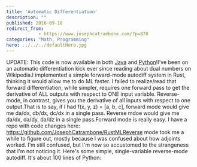```yaml
---
title: 'Automatic Differentiation'
description: ""
published: 2016-09-18
redirect_from: 
            - https://www.josephcatrambone.com/?p=878
categories: "Math, Programming"
hero: ../../../defaultHero.jpg
---
```

UPDATE: This code is now available in both [Java](https://github.com/JosephCatrambone/Aij) and [Python](https://gist.github.com/JosephCatrambone/33d752bd3ad2dd7901be3f5f5366783a)!I've been on an automatic differentiation kick ever since reading about dual numbers on Wikipedia.I implemented a simple forward-mode autodiff system in Rust, thinking it would allow me to do ML faster. I failed to realize/read that forward differentiation, while simpler, requires one forward pass to get the derivative of ALL outputs with respect to ONE input variable. Reverse-mode, in contrast, gives you the derivative of all inputs with respect to one output.That is to say, if I had f(x, y, z) = \[a, b, c], forward mode would give me da/dx, db/dx, dc/dx in a single pass. Reverse mdoe would give me da/dx, da/dy, da/dz in a single pass.Forward mode is really easy. I have a repo with code changes here: https://github.com/JosephCatrambone/RustMLReverse mode took me a while to figure out, mostly because I was confused about how adjoints worked. I'm still confused, but I'm now so accustomed to the strangeness that I'm not noticing it. Here's some simple, single-variable reverse-mode autodiff. It's about 100 lines of Python:
